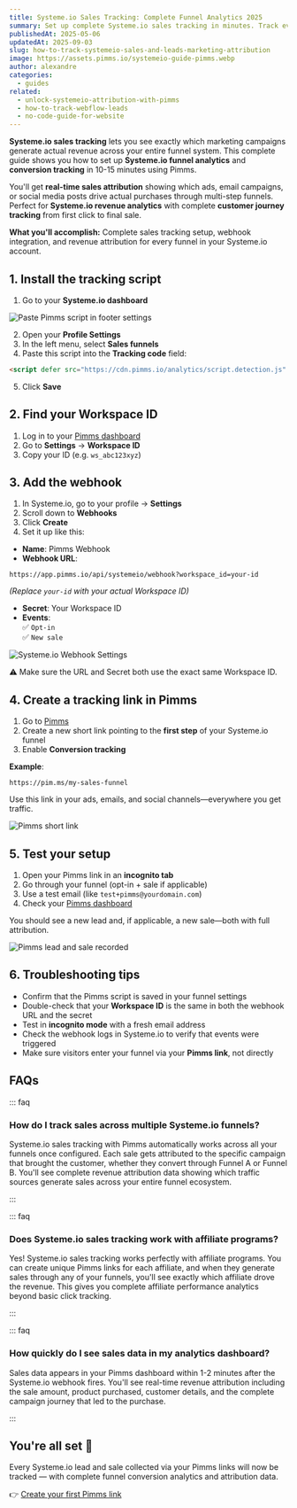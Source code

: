 ```yaml
---
title: Systeme.io Sales Tracking: Complete Funnel Analytics 2025
summary: Set up complete Systeme.io sales tracking in minutes. Track every sale across multi-step funnels with full attribution showing which campaigns generate revenue and customer acquisition.
publishedAt: 2025-05-06
updatedAt: 2025-09-03
slug: how-to-track-systemeio-sales-and-leads-marketing-attribution
image: https://assets.pimms.io/systemeio-guide-pimms.webp
author: alexandre
categories:
  - guides
related:
  - unlock-systemeio-attribution-with-pimms
  - how-to-track-webflow-leads
  - no-code-guide-for-website
---
```


**Systeme.io sales tracking** lets you see exactly which marketing campaigns generate actual revenue across your entire funnel system. This complete guide shows you how to set up **Systeme.io funnel analytics** and **conversion tracking** in 10-15 minutes using Pimms.

You'll get **real-time sales attribution** showing which ads, email campaigns, or social media posts drive actual purchases through multi-step funnels. Perfect for **Systeme.io revenue analytics** with complete **customer journey tracking** from first click to final sale.

**What you'll accomplish:** Complete sales tracking setup, webhook integration, and revenue attribution for every funnel in your Systeme.io account.

## 1. Install the tracking script

1. Go to your **Systeme.io dashboard**

![Paste Pimms script in footer settings](https://assets.pimms.io/systemeio-footer-code-settings.webp?v=2)

2. Open your **Profile Settings**
3. In the left menu, select **Sales funnels**
4. Paste this script into the **Tracking code** field:

```html
<script defer src="https://cdn.pimms.io/analytics/script.detection.js" data-forward-all="true"></script>
```

5. Click **Save**

<LinkCard
  href="/freetools/site-checker"
  title="Verify your script installation"
  description="Use our free tool to automatically check if the Pimms analytics script is properly installed on your website."
/>

## 2. Find your Workspace ID

1. Log in to your [Pimms dashboard](https://app.pimms.io)
2. Go to **Settings** → **Workspace ID**
3. Copy your ID (e.g. `ws_abc123xyz`)

## 3. Add the webhook

1. In Systeme.io, go to your profile → **Settings**
2. Scroll down to **Webhooks**
3. Click **Create**
4. Set it up like this:
- **Name**: Pimms Webhook  
- **Webhook URL**:  

```
https://app.pimms.io/api/systemeio/webhook?workspace_id=your-id
```

*(Replace `your-id` with your actual Workspace ID)*  
- **Secret**: Your Workspace ID  
- **Events**:  
  ✅ `Opt-in`  
  ✅ `New sale`

![Systeme.io Webhook Settings](https://assets.pimms.io/systemeio-webhook-settings.webp)

⚠️ Make sure the URL and Secret both use the exact same Workspace ID.

## 4. Create a tracking link in Pimms

1. Go to [Pimms](https://app.pimms.io)
2. Create a new short link pointing to the **first step** of your Systeme.io funnel
3. Enable **Conversion tracking**

**Example**:  
```
https://pim.ms/my-sales-funnel
```

Use this link in your ads, emails, and social channels—everywhere you get traffic.

![Pimms short link](https://assets.pimms.io/systemeio-create-short-link.webp)

## 5. Test your setup

1. Open your Pimms link in an **incognito tab**
2. Go through your funnel (opt-in + sale if applicable)
3. Use a test email (like `test+pimms@yourdomain.com`)
4. Check your [Pimms dashboard](https://app.pimms.io)

You should see a new lead and, if applicable, a new sale—both with full attribution.

![Pimms lead and sale recorded](https://assets.pimms.io/systemeio-dashboard-lead-sale.webp)

## 6. Troubleshooting tips

- Confirm that the Pimms script is saved in your funnel settings
- Double-check that your **Workspace ID** is the same in both the webhook URL and the secret
- Test in **incognito mode** with a fresh email address
- Check the webhook logs in Systeme.io to verify that events were triggered
- Make sure visitors enter your funnel via your **Pimms link**, not directly

## FAQs

::: faq

### How do I track sales across multiple Systeme.io funnels?

Systeme.io sales tracking with Pimms automatically works across all your funnels once configured. Each sale gets attributed to the specific campaign that brought the customer, whether they convert through Funnel A or Funnel B. You'll see complete revenue attribution data showing which traffic sources generate sales across your entire funnel ecosystem.

:::

::: faq

### Does Systeme.io sales tracking work with affiliate programs?

Yes! Systeme.io sales tracking works perfectly with affiliate programs. You can create unique Pimms links for each affiliate, and when they generate sales through any of your funnels, you'll see exactly which affiliate drove the revenue. This gives you complete affiliate performance analytics beyond basic click tracking.

:::

::: faq

### How quickly do I see sales data in my analytics dashboard?

Sales data appears in your Pimms dashboard within 1-2 minutes after the Systeme.io webhook fires. You'll see real-time revenue attribution including the sale amount, product purchased, customer details, and the complete campaign journey that led to the purchase.

:::

## You're all set 🎉

Every Systeme.io lead and sale collected via your Pimms links will now be tracked — with complete funnel conversion analytics and attribution data.

👉 [Create your first Pimms link](https://pimms.io)

<CallToAction />